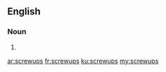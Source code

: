 ==English==

===Noun===
{{head|en|plural}}

# {{plural of|screwup|lang=en|nocat=1}}

[[ar:screwups]]
[[fr:screwups]]
[[ku:screwups]]
[[my:screwups]]